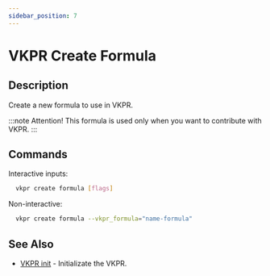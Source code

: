 ```yaml
---
sidebar_position: 7
---
```


# VKPR Create Formula

## Description

Create a new formula to use in VKPR.

:::note Attention!
This formula is used only when you want to contribute with VKPR.
:::

## Commands

Interactive inputs:

```bash
  vkpr create formula [flags]
```

Non-interactive:

```bash
  vkpr create formula --vkpr_formula="name-formula"
```

## See Also

- [VKPR init](/docs/commands/init) - Initializate the VKPR.

